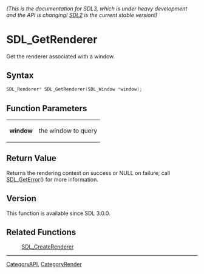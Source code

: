 ====== (This is the documentation for SDL3, which is under heavy development and the API is changing! [https://wiki.libsdl.org/SDL2/ SDL2] is the current stable version!) ======
= SDL_GetRenderer =

Get the renderer associated with a window.

== Syntax ==

<syntaxhighlight lang='c'>
SDL_Renderer* SDL_GetRenderer(SDL_Window *window);
</syntaxhighlight>

== Function Parameters ==

{|
|'''window'''
|the window to query
|}

== Return Value ==

Returns the rendering context on success or NULL on failure; call
[[SDL_GetError]]() for more information.

== Version ==

This function is available since SDL 3.0.0.

== Related Functions ==

:[[SDL_CreateRenderer]]

----
[[CategoryAPI]], [[CategoryRender]]



